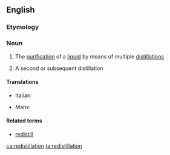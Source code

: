 ==English==

===Etymology===
{{prefix|re|distillation|lang=en}}

===Noun===
{{en-noun|-|s}}

# {{context|uncountable|lang=en}} The [[purification]] of a [[liquid]] by means of multiple [[distillation]]s
# {{context|countable|lang=en}} A second or subsequent distillation

====Translations====
{{trans-top}}
* Italian: {{t|it|ridistillazione|f}}
{{trans-mid}}
* Manx: {{t|gv|aaheeley|m}}
{{trans-bottom}}

====Related terms====
* [[redistill]]

[[ca:redistillation]]
[[ta:redistillation]]